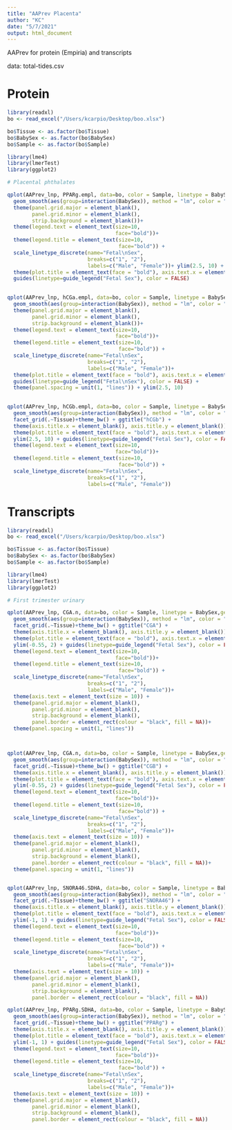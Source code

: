 ```yaml
---
title: "AAPrev Placenta"
author: "KC"
date: "5/7/2021"
output: html_document
---
```


AAPrev for protein (Empiria) and transcripts

data: total-tides.csv

# Protein

```r

library(readxl)
bo <- read_excel("/Users/kcarpio/Desktop/boo.xlsx")

bo$Tissue <- as.factor(bo$Tissue)
bo$BabySex <- as.factor(bo$BabySex)
bo$Sample <- as.factor(bo$Sample)

library(lme4)
library(lmerTest)
library(ggplot2)

# Placental phthalates

qplot(AAPrev_lnp, PPARg.empl, data=bo, color = Sample, linetype = BabySex,geom='point') +  
  geom_smooth(aes(group=interaction(BabySex)), method = "lm", color = "black", size = 0.7) + facet_grid(.~Tissue)+theme_minimal() + ggtitle("PPARg")+ theme(axis.title.x = element_blank(), axis.title.y = element_blank()) + theme(plot.title = element_text(face = "bold")) +  theme(axis.text = element_text(size = 10)) +
  theme(panel.grid.major = element_blank(),
        panel.grid.minor = element_blank(),
        strip.background = element_blank())+
  theme(legend.text = element_text(size=10, 
                                   face="bold"))+
  theme(legend.title = element_text(size=10, 
                                    face="bold")) +
  scale_linetype_discrete(name="Fetal\nSex",
                          breaks=c("1", "2"),
                          labels=c("Male", "Female"))+ ylim(2.5, 10) +
  theme(plot.title = element_text(face = "bold"), axis.text.x = element_text(size=10, face="bold", colour = "black"), axis.text.y = element_text(size=10, face="bold", colour = "black"), strip.text.x = element_blank(), axis.line.y = element_line(), axis.line.x = element_line(), axis.ticks = element_line()) +
  guides(linetype=guide_legend("Fetal Sex"), color = FALSE)
  

qplot(AAPrev_lnp, hCGa.empl, data=bo, color = Sample, linetype = BabySex,geom='point') +  
  geom_smooth(aes(group=interaction(BabySex)), method = "lm", color = "black", size = 0.7) + facet_grid(.~Tissue)+theme_minimal() + ggtitle("hCGa")+ theme(axis.title.x = element_blank(), axis.title.y = element_blank()) + theme(plot.title = element_text(face = "bold")) +  theme(axis.text = element_text(size = 10)) +
  theme(panel.grid.major = element_blank(),
        panel.grid.minor = element_blank(),
        strip.background = element_blank())+
  theme(legend.text = element_text(size=10, 
                                   face="bold"))+
  theme(legend.title = element_text(size=10, 
                                    face="bold")) +
  scale_linetype_discrete(name="Fetal\nSex",
                          breaks=c("1", "2"),
                          labels=c("Male", "Female"))+
  theme(plot.title = element_text(face = "bold"), axis.text.x = element_text(size=10, face="bold", colour = "black"), axis.text.y = element_text(size=10, face="bold", colour = "black"), strip.text.x = element_blank(), axis.line.y = element_line(), axis.line.x = element_line(), axis.ticks = element_line(), legend.position = "top", legend.title = element_blank()) +
  guides(linetype=guide_legend("Fetal\nSex"), color = FALSE) +
  theme(panel.spacing = unit(1, "lines")) + ylim(2.5, 10)
  

qplot(AAPrev_lnp, hCGb.empl, data=bo, color = Sample, linetype = BabySex,geom='point') +  
  geom_smooth(aes(group=interaction(BabySex)), method = "lm", color = "black" , size = 0.7) + 
  facet_grid(.~Tissue)+theme_bw() + ggtitle("hCGb") + 
  theme(axis.title.x = element_blank(), axis.title.y = element_blank()) + 
  theme(plot.title = element_text(face = "bold"), axis.text.x = element_text(size=10, face="bold", colour = "black"), axis.text.y = element_text(size=10, face="bold", colour = "black"), strip.text.x = element_blank()) + 
  ylim(2.5, 10) + guides(linetype=guide_legend("Fetal Sex"), color = FALSE) + 
  theme(legend.text = element_text(size=10, 
                                   face="bold"))+
  theme(legend.title = element_text(size=10, 
                                    face="bold")) +
  scale_linetype_discrete(name="Fetal\nSex",
                          breaks=c("1", "2"),
                          labels=c("Male", "Female"))

```

# Transcripts

```r

library(readxl)
bo <- read_excel("/Users/kcarpio/Desktop/boo.xlsx")

bo$Tissue <- as.factor(bo$Tissue)
bo$BabySex <- as.factor(bo$BabySex)
bo$Sample <- as.factor(bo$Sample)

library(lme4)
library(lmerTest)
library(ggplot2)

# First trimester urinary

qplot(AAPrev_lnp, CGA.n, data=bo, color = Sample, linetype = BabySex,geom='point') +  
  geom_smooth(aes(group=interaction(BabySex)), method = "lm", color = "black" , size = 0.7) + 
  facet_grid(.~Tissue)+theme_bw() + ggtitle("CGA") + 
  theme(axis.title.x = element_blank(), axis.title.y = element_blank()) + 
  theme(plot.title = element_text(face = "bold"), axis.text.x = element_text(size=10, face="bold", colour = "black"), axis.text.y = element_text(size=10, face="bold", colour = "black"), strip.text.x = element_blank()) + 
  ylim(-0.55, 2) + guides(linetype=guide_legend("Fetal Sex"), color = FALSE) + 
  theme(legend.text = element_text(size=10, 
                                   face="bold"))+
  theme(legend.title = element_text(size=10, 
                                    face="bold")) +
  scale_linetype_discrete(name="Fetal\nSex",
                          breaks=c("1", "2"),
                          labels=c("Male", "Female"))+
  theme(axis.text = element_text(size = 10)) +
  theme(panel.grid.major = element_blank(),
        panel.grid.minor = element_blank(),
        strip.background = element_blank(),
        panel.border = element_rect(colour = "black", fill = NA))+
  theme(panel.spacing = unit(1, "lines"))



qplot(AAPrev_lnp, CGA.n, data=bo, color = Sample, linetype = BabySex,geom='point') +  
  geom_smooth(aes(group=interaction(BabySex)), method = "lm", color = "black" , size = 0.7) + 
  facet_grid(.~Tissue)+theme_bw() + ggtitle("CGB") + 
  theme(axis.title.x = element_blank(), axis.title.y = element_blank()) + 
  theme(plot.title = element_text(face = "bold"), axis.text.x = element_text(size=10, face="bold", colour = "black"), axis.text.y = element_text(size=10, face="bold", colour = "black"), strip.text.x = element_blank()) + 
  ylim(-0.55, 2) + guides(linetype=guide_legend("Fetal Sex"), color = FALSE) + 
  theme(legend.text = element_text(size=10, 
                                   face="bold"))+
  theme(legend.title = element_text(size=10, 
                                    face="bold")) +
  scale_linetype_discrete(name="Fetal\nSex",
                          breaks=c("1", "2"),
                          labels=c("Male", "Female"))+
  theme(axis.text = element_text(size = 10)) +
  theme(panel.grid.major = element_blank(),
        panel.grid.minor = element_blank(),
        strip.background = element_blank(),
        panel.border = element_rect(colour = "black", fill = NA))+
  theme(panel.spacing = unit(1, "lines"))


qplot(AAPrev_lnp, SNORA46.SDHA, data=bo, color = Sample, linetype = BabySex,geom='point') +  
  geom_smooth(aes(group=interaction(BabySex)), method = "lm", color = "black" , size = 0.7) + 
  facet_grid(.~Tissue)+theme_bw() + ggtitle("SNORA46") + 
  theme(axis.title.x = element_blank(), axis.title.y = element_blank()) + 
  theme(plot.title = element_text(face = "bold"), axis.text.x = element_text(size=10, face="bold", colour = "black"), axis.text.y = element_text(size=10, face="bold", colour = "black"), strip.text.x = element_blank()) + 
  ylim(-1, 1) + guides(linetype=guide_legend("Fetal Sex"), color = FALSE) + 
  theme(legend.text = element_text(size=10, 
                                   face="bold"))+
  theme(legend.title = element_text(size=10, 
                                    face="bold")) +
  scale_linetype_discrete(name="Fetal\nSex",
                          breaks=c("1", "2"),
                          labels=c("Male", "Female"))+
  theme(axis.text = element_text(size = 10)) +
  theme(panel.grid.major = element_blank(),
        panel.grid.minor = element_blank(),
        strip.background = element_blank(),
        panel.border = element_rect(colour = "black", fill = NA))

qplot(AAPrev_lnp, PPARg.SDHA, data=bo, color = Sample, linetype = BabySex,geom='point') +  
  geom_smooth(aes(group=interaction(BabySex)), method = "lm", color = "black" , size = 0.7) + 
  facet_grid(.~Tissue)+theme_bw() + ggtitle("PPARg") + 
  theme(axis.title.x = element_blank(), axis.title.y = element_blank()) + 
  theme(plot.title = element_text(face = "bold"), axis.text.x = element_text(size=10, face="bold", colour = "black"), axis.text.y = element_text(size=10, face="bold", colour = "black"), strip.text.x = element_blank()) + 
  ylim(-1, 1) + guides(linetype=guide_legend("Fetal Sex"), color = FALSE) + 
  theme(legend.text = element_text(size=10, 
                                   face="bold"))+
  theme(legend.title = element_text(size=10, 
                                    face="bold")) +
  scale_linetype_discrete(name="Fetal\nSex",
                          breaks=c("1", "2"),
                          labels=c("Male", "Female"))+
  theme(axis.text = element_text(size = 10)) +
  theme(panel.grid.major = element_blank(),
        panel.grid.minor = element_blank(),
        strip.background = element_blank(),
        panel.border = element_rect(colour = "black", fill = NA))


```
